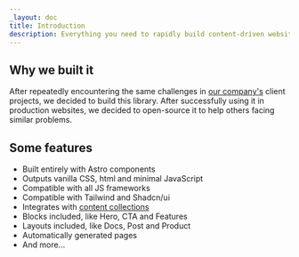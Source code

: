 ```yaml
---
_layout: doc
title: Introduction
description: Everything you need to rapidly build content-driven websites. Components, blocks, layouts and complete page generation.
---
```


## Why we built it

After repeatedly encountering the same challenges in [our company's](https://full.dev) client projects, we decided to build this library. After successfully using it in production websites, we decided to open-source it to help others facing similar problems.

## Some features

- Built entirely with Astro components
- Outputs vanilla CSS, html and minimal JavaScript
- Compatible with all JS frameworks
- Compatible with Tailwind and Shadcn/ui
- Integrates with [content collections](https://docs.astro.build/en/guides/content-collections/)
- Blocks included, like Hero, CTA and Features
- Layouts included, like Docs, Post and Product
- Automatically generated pages
- And more...
